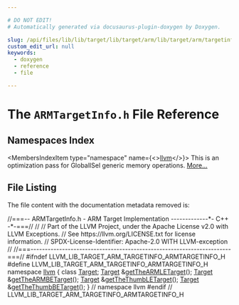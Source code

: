 ```yaml
---

# DO NOT EDIT!
# Automatically generated via docusaurus-plugin-doxygen by Doxygen.

slug: /api/files/lib/lib/target/lib/target/arm/lib/target/arm/targetinfo/armtargetinfo-h
custom_edit_url: null
keywords:
  - doxygen
  - reference
  - file

---
```





# The `ARMTargetInfo.h` File Reference

<DoxygenPage pluginConfig={pluginConfig}>



## Namespaces Index

<MembersIndex>

<MembersIndexItem
  type="namespace"
  name={<><a href="/docs/api/namespaces/llvm">llvm</a></>}>
This is an optimization pass for GlobalISel generic memory operations. <a href="/docs/api/namespaces/llvm/#details">More...</a>
</MembersIndexItem>

</MembersIndex>


## File Listing

The file content with the documentation metadata removed is:

<ProgramListing>

<Link id="l00001" /><CodeLine lineNumber="1"><span class="doxyHighlightComment">//===-- ARMTargetInfo.h - ARM Target Implementation -------------&#42;- C++ -&#42;-===//</span></CodeLine>
<Link id="l00002" /><CodeLine lineNumber="2"><span class="doxyHighlightComment">//</span></CodeLine>
<Link id="l00003" /><CodeLine lineNumber="3"><span class="doxyHighlightComment">// Part of the LLVM Project, under the Apache License v2.0 with LLVM Exceptions.</span></CodeLine>
<Link id="l00004" /><CodeLine lineNumber="4"><span class="doxyHighlightComment">// See https://llvm.org/LICENSE.txt for license information.</span></CodeLine>
<Link id="l00005" /><CodeLine lineNumber="5"><span class="doxyHighlightComment">// SPDX-License-Identifier: Apache-2.0 WITH LLVM-exception</span></CodeLine>
<Link id="l00006" /><CodeLine lineNumber="6"><span class="doxyHighlightComment">//</span></CodeLine>
<Link id="l00007" /><CodeLine lineNumber="7"><span class="doxyHighlightComment">//===----------------------------------------------------------------------===//</span></CodeLine>
<Link id="l00008" /><CodeLine lineNumber="8"></CodeLine>
<Link id="l00009" /><CodeLine lineNumber="9"><span class="doxyHighlightPreprocessor">#ifndef LLVM&#95;LIB&#95;TARGET&#95;ARM&#95;TARGETINFO&#95;ARMTARGETINFO&#95;H</span></CodeLine>
<Link id="l00010" /><CodeLine lineNumber="10"><span class="doxyHighlightPreprocessor">#define LLVM&#95;LIB&#95;TARGET&#95;ARM&#95;TARGETINFO&#95;ARMTARGETINFO&#95;H</span></CodeLine>
<Link id="l00011" /><CodeLine lineNumber="11"></CodeLine>
<Link id="l00012" /><CodeLine lineNumber="12"><span class="doxyHighlightKeyword">namespace </span><span class="doxyHighlight"><a href="/docs/api/namespaces/llvm">llvm</a> &#123;</span></CodeLine>
<Link id="l00013" /><CodeLine lineNumber="13"></CodeLine>
<Link id="l00014" /><CodeLine lineNumber="14"><span class="doxyHighlightKeyword">class </span><span class="doxyHighlight"><a href="/docs/api/classes/llvm/target">Target</a>;</span></CodeLine>
<Link id="l00015" /><CodeLine lineNumber="15"></CodeLine>
<Link id="l00016" /><CodeLine lineNumber="16"><span class="doxyHighlight"><a href="/docs/api/classes/llvm/target">Target</a> &amp;<a href="/docs/api/namespaces/llvm/#ae5953c94ed91f0f067547dc772cd80fe">getTheARMLETarget</a>();</span></CodeLine>
<Link id="l00017" /><CodeLine lineNumber="17"><span class="doxyHighlight"><a href="/docs/api/classes/llvm/target">Target</a> &amp;<a href="/docs/api/namespaces/llvm/#afbdfccf3485b9df9d34a6dea50800f15">getTheARMBETarget</a>();</span></CodeLine>
<Link id="l00018" /><CodeLine lineNumber="18"><span class="doxyHighlight"><a href="/docs/api/classes/llvm/target">Target</a> &amp;<a href="/docs/api/namespaces/llvm/#afc701aa0872cfd76352f3bd7695834bb">getTheThumbLETarget</a>();</span></CodeLine>
<Link id="l00019" /><CodeLine lineNumber="19"><span class="doxyHighlight"><a href="/docs/api/classes/llvm/target">Target</a> &amp;<a href="/docs/api/namespaces/llvm/#a2cec3961e7261d3cbcaa20409f1290c6">getTheThumbBETarget</a>();</span></CodeLine>
<Link id="l00020" /><CodeLine lineNumber="20"></CodeLine>
<Link id="l00021" /><CodeLine lineNumber="21"><span class="doxyHighlight">&#125; </span><span class="doxyHighlightComment">// namespace llvm</span></CodeLine>
<Link id="l00022" /><CodeLine lineNumber="22"></CodeLine>
<Link id="l00023" /><CodeLine lineNumber="23"><span class="doxyHighlightPreprocessor">#endif </span><span class="doxyHighlightComment">// LLVM&#95;LIB&#95;TARGET&#95;ARM&#95;TARGETINFO&#95;ARMTARGETINFO&#95;H</span></CodeLine>

</ProgramListing>


</DoxygenPage>
